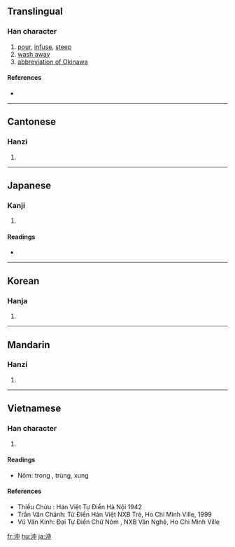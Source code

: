 {{see|冲|盅}}
==Translingual==

===Han character===
{{Han char|rn=85|rad=水|as=04|sn=7|four=3510<sub>6</sub>|canj=水中 (EL)|ids=⿰[[氵]][[中]]}}

# [[pour]], [[infuse]], [[steep]]
# [[wash away]]
# [[abbreviation of Okinawa]]

====References====
* {{Han ref|kx=0611.180|dkj=17209|dj=1004.080|hdz=31565.030|uh=6C96|ud=27798|bh=A852|bd=43090}}

----

==Cantonese==

===Hanzi===
{{yue-hanzi|jyut=|y=chung1}}

# {{defn|Cantonese}}

----

==Japanese==

===Kanji===
{{ja-kanji|grade=c|rs=水04}}

# {{defn|Japanese}}

====Readings====
* {{ja-readings|on=[[ちゅう]] (chū)|kun=[[おき]] (oki; [[offing]]), [[わく]] (waku)}}

----

==Korean==

===Hanja===
{{ko-hanja|hangeul=충|eumhun=|rv=chung|mr=ch'ung|y=chwung}}

# {{defn|Korean}}

----

==Mandarin==

===Hanzi===
{{cmn-hanzi|sim=冲|pin=[[chōng]] ([[chong1]]), [[shà]] ([[sha4]]), [[suō]] ([[suo1]])|wg=ch'ung<sup>1</sup>, sha<sup>4</sup>, so<sup>1</sup>}}

# {{defn|Mandarin}}

----

==Vietnamese==

===Han character===
{{vi-hantu|trùng, xung}}

# {{defn|Vietnamese}}
====Readings====
* Nôm: trong , trùng, xung
====References====
* Thiều Chửu : Hán Việt Tự Điển  Hà Nội 1942
* Trần Văn Chánh: Từ Điển Hán Việt NXB Trẻ, Ho Chi Minh Ville, 1999
* Vũ Văn Kính: Đại Tự Điển Chữ Nôm , NXB Văn Nghệ, Ho Chi Minh Ville
[[fr:沖]]
[[hu:沖]]
[[ja:沖]]